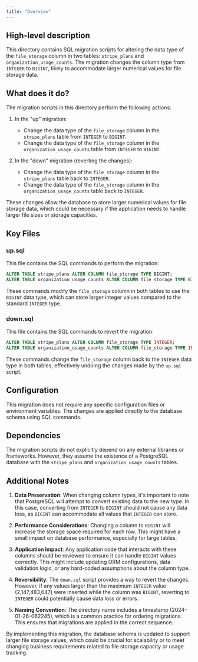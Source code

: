 ```yaml
---
title: "Overview"
---
```


## High-level description
This directory contains SQL migration scripts for altering the data type of the `file_storage` column in two tables: `stripe_plans` and `organization_usage_counts`. The migration changes the column type from `INTEGER` to `BIGINT`, likely to accommodate larger numerical values for file storage data.

## What does it do?
The migration scripts in this directory perform the following actions:

1. In the "up" migration:
   - Change the data type of the `file_storage` column in the `stripe_plans` table from `INTEGER` to `BIGINT`.
   - Change the data type of the `file_storage` column in the `organization_usage_counts` table from `INTEGER` to `BIGINT`.

2. In the "down" migration (reverting the changes):
   - Change the data type of the `file_storage` column in the `stripe_plans` table back to `INTEGER`.
   - Change the data type of the `file_storage` column in the `organization_usage_counts` table back to `INTEGER`.

These changes allow the database to store larger numerical values for file storage data, which could be necessary if the application needs to handle larger file sizes or storage capacities.

## Key Files

### up.sql
This file contains the SQL commands to perform the migration:

```sql
ALTER TABLE stripe_plans ALTER COLUMN file_storage TYPE BIGINT;
ALTER TABLE organization_usage_counts ALTER COLUMN file_storage TYPE BIGINT;
```

These commands modify the `file_storage` column in both tables to use the `BIGINT` data type, which can store larger integer values compared to the standard `INTEGER` type.

### down.sql
This file contains the SQL commands to revert the migration:

```sql
ALTER TABLE stripe_plans ALTER COLUMN file_storage TYPE INTEGER;
ALTER TABLE organization_usage_counts ALTER COLUMN file_storage TYPE INTEGER;
```

These commands change the `file_storage` column back to the `INTEGER` data type in both tables, effectively undoing the changes made by the `up.sql` script.

## Configuration
This migration does not require any specific configuration files or environment variables. The changes are applied directly to the database schema using SQL commands.

## Dependencies
The migration scripts do not explicitly depend on any external libraries or frameworks. However, they assume the existence of a PostgreSQL database with the `stripe_plans` and `organization_usage_counts` tables.

## Additional Notes

1. **Data Preservation**: When changing column types, it's important to note that PostgreSQL will attempt to convert existing data to the new type. In this case, converting from `INTEGER` to `BIGINT` should not cause any data loss, as `BIGINT` can accommodate all values that `INTEGER` can store.

2. **Performance Considerations**: Changing a column to `BIGINT` will increase the storage space required for each row. This might have a small impact on database performance, especially for large tables.

3. **Application Impact**: Any application code that interacts with these columns should be reviewed to ensure it can handle `BIGINT` values correctly. This might include updating ORM configurations, data validation logic, or any hard-coded assumptions about the column type.

4. **Reversibility**: The `down.sql` script provides a way to revert the changes. However, if any values larger than the maximum `INTEGER` value (2,147,483,647) were inserted while the column was `BIGINT`, reverting to `INTEGER` could potentially cause data loss or errors.

5. **Naming Convention**: The directory name includes a timestamp (2024-01-26-062245), which is a common practice for ordering migrations. This ensures that migrations are applied in the correct sequence.

By implementing this migration, the database schema is updated to support larger file storage values, which could be crucial for scalability or to meet changing business requirements related to file storage capacity or usage tracking.